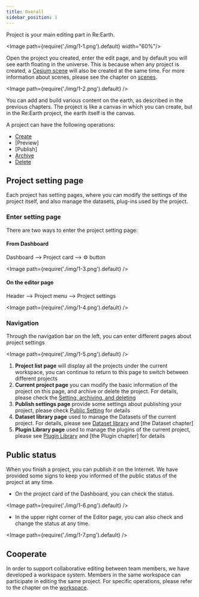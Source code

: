 ```yaml
---
title: Overall
sidebar_position: 1
---
```




Project is your main editing part in Re:Earth.

<Image path={require('./img/1-1.png').default} width="60%"/>


Open the project you created, enter the edit page, and by default you will see earth floating in the universe. This is because when any project is created, a [Cesium scene](/user-manual/scene/ideas-of-scene) will also be created at the same time. For more information about scenes, please see the chapter on [scenes](/user-manual/scene/ideas-of-scene).

<Image path={require('./img/1-2.png').default} />


You can add and build various content on the earth, as described in the previous chapters. The project is like a canvas in which you can create, but in the Re:Earth project, the earth itself is the canvas.

A project can have the following operations:

- [Create](/user-manual/project-and-workspace/project/create-a-new-project)
- [Preview]
- [Publish]
- [Archive](/user-manual/project-and-workspace/project/setting-archiving-and-deleting)
- [Delete](/user-manual/project-and-workspace/project/setting-archiving-and-deleting)

## Project setting page

Each project has setting pages, where you can modify the settings of the project itself, and also manage the datasets, plug-ins used by the project.

### Enter setting page

There are two ways to enter the project setting page:

#### From Dashboard

Dashboard —> Project card —> ⚙️  button

<Image path={require('./img/1-3.png').default} />

#### On the editor page

Header —> Project menu —> Project settings

<Image path={require('./img/1-4.png').default} />

### Navigation

Through the navigation bar on the left, you can enter different pages about project settings

<Image path={require('./img/1-5.png').default} />

1. **Project list page** will display all the projects under the current workspace, you can continue to return to this page to switch between different projects
2. **Current project page** you can modify the basic information of the project on this page, and archive or delete the project. For details, please check the [Setting, archiving, and deleting](/user-manual/project-and-workspace/project/setting-archiving-and-deleting)
3. **Publish settings page** provide some settings about publishing your project, please check [Public Setting](/user-manual/project-and-workspace/project/public-setting) for details
4. **Dataset library page** used to manage the Datasets of the current project. For details, please see [Dataset library](/user-manual/project-and-workspace/project/dataset-library) and [the Dataset chapter]
5. **Plugin Library page** used to manage the plugins of the current project, please see [Plugin Library](/user-manual/project-and-workspace/project/plugin-library) and [the Plugin chapter] for details

## Public status

When you finish a project, you can publish it on the Internet. We have provided some signs to keep you informed of the public status of the project at any time.

- On the project card of the Dashboard, you can check the status.

<Image path={require('./img/1-6.png').default} />

- In the upper right corner of the Editor page, you can also check and change the status at any time.

<Image path={require('./img/1-7.png').default} />

## Cooperate

In order to support collaborative editing between team members, we have developed a workspace system. Members in the same workspace can participate in editing the same project. For specific operations, please refer to the chapter on the [workspace](/user-manual/project-and-workspace/workspace/ideas-of-workspace).
